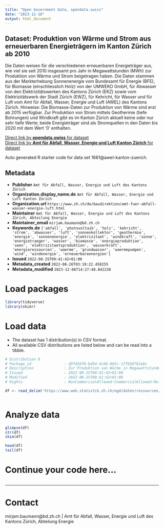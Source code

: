 ```yaml
---
title: "Open Government Data, opendata.swiss"
date: "2023-12-10"
output: html_document
---
```


## Dataset: Produktion von Wärme und Strom aus erneuerbaren Energieträgern im Kanton Zürich ab 2010

Die Daten weisen für die verschiedenen erneuerbaren Energieträger aus, wie viel sie seit 2010 insgesamt pro Jahr in Megawattstunden (MWh) zur Produktion von Wärme und Strom beigetragen haben. Die Daten stammen aus der Markterhebung Sonnenenergie vom Bundesamt für Energie (BFE), für Biomasse (einschliesslich Holz) von der UMWEKO GmbH, für Abwasser von den Elektrizitätswerken des Kantons Zürich (EKZ) sowie vom Elektrizitätswerk der Stadt Zürich (EWZ), für Kehricht, für Wasser und für Luft vom Amt für Abfall, Wasser, Energie und Luft (AWEL) des Kantons Zürich. Hinweise: Die Biomasse-Daten zur Produktion von Wärme sind erst ab 2015 verfügbar. Zur Produktion von Strom mittels Geothermie (tiefe Bohrungen) und Windkraft gibt es im Kanton Zürich aktuell keine oder nur sehr tiefe Werte; beide Energieträger sind als Stromquellen in den Daten bis 2020 mit dem Wert '0' enthalten.

[Direct link by **opendata.swiss** for dataset](https://opendata.swiss/de/dataset/produktion-von-warme-und-strom-aus-erneuerbaren-energietragern-im-kanton-zurich-ab-2010)<br>
[Direct link by **Amt für Abfall, Wasser, Energie und Luft Kanton Zürich** for dataset](nan)

Auto generated R starter code for data set 1681@awel-kanton-zuerich.

## Metadata

- **Publisher** `Amt für Abfall, Wasser, Energie und Luft des Kantons Zürich`
- **Organization.display_name.de** `Amt für Abfall, Wasser, Energie und Luft Kanton Zürich`
- **Organization.url** `https://www.zh.ch/de/baudirektion/amt-fuer-abfall-wasser-energie-luft.html`
- **Maintainer** `Amt für Abfall, Wasser, Energie und Luft des Kantons Zürich, Abteilung Energie`
- **Maintainer_email** `mirjam.baumann@bd.zh.ch`
- **Keywords.de** `['abfall', 'photovoltaik', 'holz', 'kehricht', 'strom', 'abwasser', 'luft', 'sonnenkollektor', 'geothermie', 'energie', 'sonnenenergie', 'elektrizitaet', 'windkraft', 'sonne', 'energietraeger', 'wasser', 'biomasse', 'energieproduktion', 'seen', 'elektrizitaetsproduktion', 'wasserkraft', 'energieressourcen', 'waerme', 'grundwasser', 'waermepumpen', 'wind', 'windenergie', 'erneuerbareenergien']`
- **Issued** `2022-08-25T09:41:42+01:00`
- **Metadata_created** `2022-08-26T03:10:22.458255`
- **Metadata_modified** `2023-12-06T14:27:48.842238`


# Load packages

```r

library(tidyverse)
library(skimr)

```

# Load data

-   The dataset has 1 distribution(s) in CSV format.
-   All available CSV distributions are listed below and can be read into a tibble.

```r

# Distribution 0
# Package_id               : d9f456f0-bd54-4c68-865c-1ffb56763a0c
# Description              : Zur Produktion von Wärme in Megawattstunden (MWh) enthalten sind die Energieträger: Kehricht, Biomasse (einschliesslich Holz), Sonne, Wasser (umfasst Oberflächen- und Grundwasser), Geothermie (untiefe Bohrungen), Luft (umfasst Luft-Wärmepumpen) sowie Abwasser. Zur Produktion von Strom zusätzlich enthalten ist der Energieträger 'Windkraft', während bei 'Geothermie' keine 'untiefen', sondern nur 'tiefe' Bohrungen zur Stromproduktion beitragen; die Energieträger 'Luft' und 'Abwasser' werden zur Stromproduktion nicht genutzt.
# Issued                   : 2022-08-25T09:41:42+01:00
# Modified                 : 2022-08-25T09:41:42+01:00
# Rights                   : NonCommercialAllowed-CommercialAllowed-ReferenceRequired

df <- read_delim('https://www.web.statistik.zh.ch/ogd/daten/ressourcen/KTZH_00001681_00003140.csv')



```

# Analyze data

```r

glimpse(df)
str(df)
skim(df)

head(df)
tail(df)

```

# Continue your code here...

```r

```

------------------------------------------------------------------------

# Contact

mirjam.baumann@bd.zh.ch | Amt für Abfall, Wasser, Energie und Luft des Kantons Zürich, Abteilung Energie
